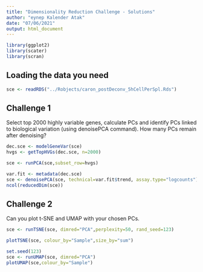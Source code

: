 ```yaml
---
title: "Dimensionality Reduction Challenge - Solutions"
author: "eynep Kalender Atak"
date: "07/06/2021"
output: html_document
---
```


```r
library(ggplot2)
library(scater)
library(scran)
```

## Loading the data you need


```r
sce <- readRDS("../Robjects/caron_postDeconv_5hCellPerSpl.Rds")
```

## Challenge 1

Select top 2000 highly variable genes, calculate PCs and identify PCs linked to biological variation (using denoisePCA command). How many PCs remain after denoising? 

```r
dec.sce <- modelGeneVar(sce)
hvgs <- getTopHVGs(dec.sce, n=2000)

sce <- runPCA(sce,subset_row=hvgs)

var.fit <- metadata(dec.sce)
sce <- denoisePCA(sce, technical=var.fit$trend, assay.type="logcounts")
ncol(reducedDim(sce))
```

## Challenge 2

Can you plot t-SNE and UMAP with your chosen PCs.  

```r
sce <- runTSNE(sce, dimred="PCA",perplexity=50, rand_seed=123)

plotTSNE(sce, colour_by="Sample",size_by="sum") 

set.seed(123)
sce <- runUMAP(sce, dimred="PCA")
plotUMAP(sce,colour_by="Sample")
```

